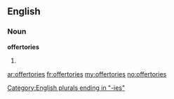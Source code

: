 ==English==

===Noun===
'''offertories'''

# {{plural of|[[offertory]]}}

[[Category:English plurals ending in "-ies"]]

[[ar:offertories]]
[[fr:offertories]]
[[my:offertories]]
[[no:offertories]]